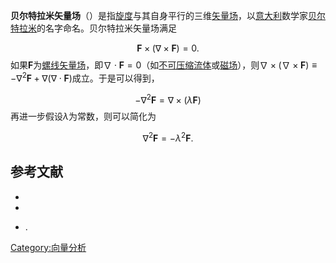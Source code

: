 '''贝尔特拉米矢量场'''（{{lang-en|Beltrami vector field}}）是指[[旋度|旋度]]与其自身平行的三维[[矢量场|矢量场]]，以[[意大利|意大利]]数学家[[贝尔特拉米|贝尔特拉米]]的名字命名。贝尔特拉米矢量场满足
:<math>\mathbf{F}\times (\nabla\times\mathbf{F})=0.</math>
如果<math>\mathbf{F}</math>为[[螺线矢量场|螺线矢量场]]，即<math>\nabla \cdot \mathbf{F} = 0</math>（如[[不可压缩流体|不可压缩流体]]或[[磁场|磁场]]），则<math>\nabla \times (\nabla \times \mathbf{F}) \equiv -\nabla^2 \mathbf{F} + \nabla (\nabla \cdot \mathbf{F})</math>成立。于是可以得到，
:<math>-\nabla^2 \mathbf{F} = \nabla \times(\lambda \mathbf{F})</math>
再进一步假设<math>\lambda</math>为常数，则可以简化为
:<math>\nabla^2 \mathbf{F} = -\lambda^2 \mathbf{F}.</math>

== 参考文献 ==
*{{citation | title=Vectors, tensors, and the basic equations of fluid mechanics  first=Rutherford | last=Aris | publisher=Dover | year=1989 | isbn=0-486-66110-5 }}
*{{citation | title=Beltrami fields in chiral media first=Akhlesh | last=Lakhtakia | publisher=World Scientific | year=1994 | isbn=981-02-1403-0 }}
*{{citation|last1=Etnyre|first1=J.|last2=Ghrist|first2=R.|title=Contact topology and hydrodynamics.  I. Beltrami fields and the Seifert conjecture|journal=Nonlinearity|year=2000|volume=13|pages=441–448|doi=10.1088/0951-7715/13/2/306|bibcode = 2000Nonli..13..441E|issue=2 }}.

{{geometry-stub}}

[[Category:向量分析|Category:向量分析]]